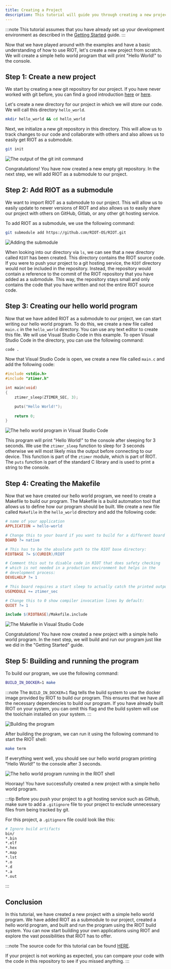 ```yaml
---
title: Creating a Project
description: This tutorial will guide you through creating a new project with a simple hello world program.
---
```



:::note
This tutorial assumes that you have already set up your development environment 
as described in the [Getting Started](/getting-started/installing/) guide.
:::

Now that we have played around with the examples and have a basic understanding of how to use RIOT, let's create a new project from scratch. We will create a simple hello world program that will print "Hello World!" to the console.

## Step 1: Create a new project

We start by creating a new git repository for our project. If you have never worked with git before, you can find a good introduction [here](https://git-scm.com/book/en/v2/Getting-Started-About-Version-Control) or [here](https://docs.github.com/en/get-started/getting-started-with-git/set-up-git).

Let's create a new directory for our project in which we will store our code. We will call this directory `hello_world`.

```bash
mkdir hello_world && cd hello_world
```

Next, we initialize a new git repository in this directory. This will allow us to track changes to our code and collaborate with others and also allows us to easily get RIOT as a submodule.

```bash
git init
```

![The output of the git init command](img/01_create_project/01_empty_git.png)

Congratulations! You have now created a new empty git repository. In the next step, we will add RIOT as a submodule to our project.

## Step 2: Add RIOT as a submodule

We want to import RIOT as a submodule to our project. This will allow us to easily update to newer versions of RIOT and also allows us to easily share our project with others on GitHub, Gitlab, or any other git hosting service.

To add RIOT as a submodule, we use the following command:

```bash
git submodule add https://github.com/RIOT-OS/RIOT.git
```

![Adding the submodule](img/01_create_project/02_riot_submodule.png)

When looking into our directory via `ls`, we can see that a new directory called `RIOT` has been created. This directory contains the RIOT source code. If you were to push your project to a git hosting service, the `RIOT` directory would not be included in the repository. Instead, the repository would contain a reference to the commit of the RIOT repository that you have added as a submodule. This way, the repository stays small and only contains the code that you have written and not the entire RIOT source code.

## Step 3: Creating our hello world program

Now that we have added RIOT as a submodule to our project, we can start writing our hello world program. To do this, we create a new file called `main.c` in the `hello_world` directory. You can use any text editor to create this file. We will use Visual Studio Code in this example. To open Visual Studio Code in the directory, you can use the following command:

```bash
code .
```

Now that Visual Studio Code is open, we create a new file called `main.c` and add the following code:

```c
#include <stdio.h>
#include "ztimer.h"

int main(void)
{
    ztimer_sleep(ZTIMER_SEC, 3);

    puts("Hello World!");
    
    return 0;
}
```

![The hello world program in Visual Studio Code](img/01_create_project/03_main_c.png)

This program will print "Hello World!" to the console after sleeping for 3 seconds. We use the `ztimer_sleep` function to sleep for 3 seconds otherwise we will most likely miss the output before connecting to our device. This function is part of the `ztimer` module, which is part of RIOT. The `puts` function is part of the standard C library and is used to print a string to the console.

## Step 4: Creating the Makefile

Now that we have created our hello world program, we need to create a Makefile to build our program. The Makefile is a build automation tool that allows us to define how our program should be built. We create a new file called `Makefile` in the `hello_world` directory and add the following code:

```makefile
# name of your application
APPLICATION = hello-world

# Change this to your board if you want to build for a different board
BOARD ?= native

# This has to be the absolute path to the RIOT base directory:
RIOTBASE ?= $(CURDIR)/RIOT

# Comment this out to disable code in RIOT that does safety checking
# which is not needed in a production environment but helps in the
# development process:
DEVELHELP ?= 1

# This board requires a start sleep to actually catch the printed output
USEMODULE += ztimer_sec

# Change this to 0 show compiler invocation lines by default:
QUIET ?= 1

include $(RIOTBASE)/Makefile.include
```

![The Makefile in Visual Studio Code](img/01_create_project/04_makefile.png)

Congratulations! You have now created a new project with a simple hello world program. In the next step, we will build and run our program just like we did in the "Getting Started" guide.

## Step 5: Building and running the program

<Contact />

To build our program, we use the following command:

```bash
BUILD_IN_DOCKER=1 make
```

:::note
The `BUILD_IN_DOCKER=1` flag tells the build system to use the docker image provided by RIOT to build our program. This ensures that we have all the necessary dependencies to build our program. If you have already built RIOT on your system, you can omit this flag and the build system will use the toolchain installed on your system.
:::

![Building the program](img/01_create_project/05_make.png)

After building the program, we can run it using the following command to start the RIOT shell:

```bash
make term
```

If everything went well, you should see our hello world program printing "Hello World!" to the console after 3 seconds.

![The hello world program running in the RIOT shell](img/01_create_project/06_output.png)

Hooraay! You have successfully created a new project with a simple hello world program.

:::tip
Before you push your project to a git hosting service such as Github, make sure to add a `.gitignore` file to your project to exclude unnecessary files from being tracked by git. 

For this project, a `.gitignore` file could look like this:

```bash title=".gitignore"
# Ignore build artifacts
bin/
*.bin
*.elf
*.hex
*.map
*.lst
*.o
*.d
*.a
*.out
```
:::

## Conclusion

In this tutorial, we have created a new project with a simple hello world program. We have added RIOT as a submodule to our project, created a hello world program, and built and run the program using the RIOT build system. You can now start building your own applications using RIOT and explore the vast possibilities that RIOT has to offer.

:::note
The source code for this tutorial can be found [HERE](https://github.com/AnnsAnns/RIOT-Tutorial-Repository/tree/01_hello_world). 

If your project is not working as expected, you can compare your code with the code in this repository to see if you missed anything.
:::
